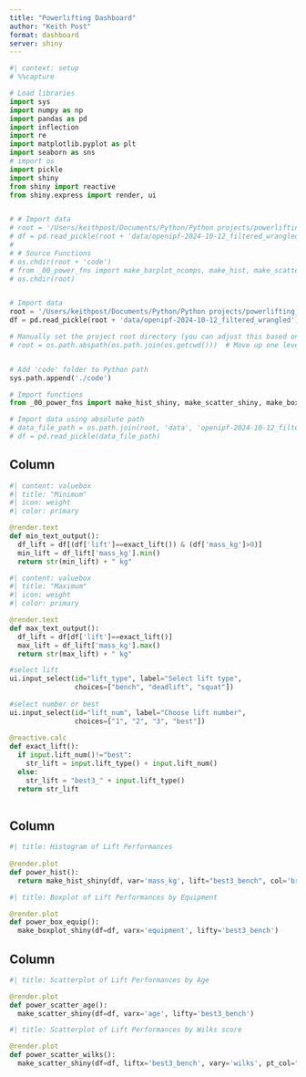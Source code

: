 ```yaml
---
title: "Powerlifting Dashboard"
author: "Keith Post"
format: dashboard
server: shiny
---
```


```python
#| context: setup
# %%capture

# Load libraries
import sys
import numpy as np
import pandas as pd
import inflection
import re
import matplotlib.pyplot as plt
import seaborn as sns
# import os
import pickle
import shiny
from shiny import reactive
from shiny.express import render, ui


# # Import data
# root = '/Users/keithpost/Documents/Python/Python projects/powerlifting_dash_py/'
# df = pd.read_pickle(root + 'data/openipf-2024-10-12_filtered_wrangled')
# 
# # Source Functions
# os.chdir(root + 'code')
# from _00_power_fns import make_barplot_ncomps, make_hist, make_scatter, make_boxplot
# os.chdir(root)


# Import data
root = '/Users/keithpost/Documents/Python/Python projects/powerlifting_dash_py/'
df = pd.read_pickle(root + 'data/openipf-2024-10-12_filtered_wrangled')

# Manually set the project root directory (you can adjust this based on your folder structure)
# root = os.path.abspath(os.path.join(os.getcwd()))  # Move up one level to the project root


# Add 'code' folder to Python path
sys.path.append('./code')

# Import functions
from _00_power_fns import make_hist_shiny, make_scatter_shiny, make_boxplot_shiny

# Import data using absolute path
# data_file_path = os.path.join(root, 'data', 'openipf-2024-10-12_filtered_wrangled')
# df = pd.read_pickle(data_file_path)
```


## Column {width=20%}

```python
#| content: valuebox
#| title: "Minimum" 
#| icon: weight
#| color: primary

@render.text
def min_text_output():
  df_lift = df[(df['lift']==exact_lift()) & (df['mass_kg']>0)]
  min_lift = df_lift['mass_kg'].min() 
  return str(min_lift) + " kg"

```


```python
#| content: valuebox
#| title: "Maximum" 
#| icon: weight
#| color: primary

@render.text
def max_text_output():
  df_lift = df[df['lift']==exact_lift()]
  max_lift = df_lift['mass_kg'].max() 
  return str(max_lift) + " kg"

```


```python

#select lift
ui.input_select(id="lift_type", label="Select lift type",
                choices=["bench", "deadlift", "squat"])
                
#select number or best
ui.input_select(id="lift_num", label="Choose lift number",
                choices=["1", "2", "3", "best"])
                
@reactive.calc
def exact_lift():
  if input.lift_num()!="best":
    str_lift = input.lift_type() + input.lift_num()
  else:
    str_lift = "best3_" + input.lift_type()
  return str_lift
                
```


## Column {width=30%}

```python
#| title: Histogram of Lift Performances
  
@render.plot
def power_hist():
  return make_hist_shiny(df, var='mass_kg', lift="best3_bench", col='brown')

```


```python
#| title: Boxplot of Lift Performances by Equipment

@render.plot
def power_box_equip():
  make_boxplot_shiny(df=df, varx='equipment', lifty='best3_bench')

```


## Column {width=30%}

```python
#| title: Scatterplot of Lift Performances by Age

@render.plot
def power_scatter_age():
  make_scatter_shiny(df=df, varx='age', lifty='best3_bench')

```


```python
#| title: Scatterplot of Lift Performances by Wilks score

@render.plot
def power_scatter_wilks():
  make_scatter_shiny(df=df, liftx='best3_bench', vary='wilks', pt_col="darkred", line_col="purple")

```
